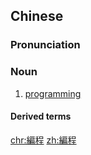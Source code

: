 {{also|编程}}
==Chinese==
{{zh-forms|s=编程}}

===Pronunciation===
{{zh-pron
|m=biānchéng
|c=pin1 cing4
|cat=n
}}

===Noun===
{{zh-noun}}

# {{lb|zh|computing}} [[programming]]

====Derived terms====
{{zh-der|編程語言}}

[[chr:編程]]
[[zh:編程]]